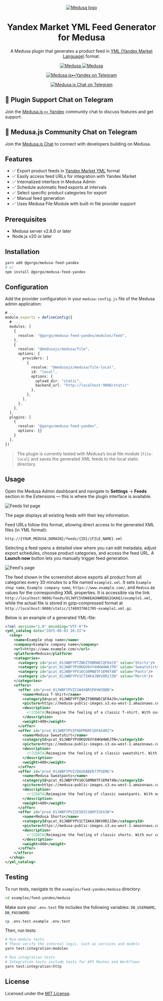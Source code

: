 <p align="center">
  <a href="https://www.medusajs.com">
    <picture>
    <source media="(prefers-color-scheme: dark)" srcset="https://user-images.githubusercontent.com/59018053/229103275-b5e482bb-4601-46e6-8142-244f531cebdb.svg"/>
    <source media="(prefers-color-scheme: light)" srcset="https://user-images.githubusercontent.com/59018053/229103726-e5b529a3-9b3f-4970-8a1f-c6af37f087bf.svg"/>
    <img alt="Medusa logo" src="https://user-images.githubusercontent.com/59018053/229103726-e5b529a3-9b3f-4970-8a1f-c6af37f087bf.svg"/>
    </picture>
  </a>

</p>

<h1 align="center">
Yandex Market YML Feed Generator for Medusa
</h1>

<p align="center">
A Medusa plugin that generates a product feed in <a href="https://yandex.com/support/direct/feeds/requirements-yml.html">YML (Yandex Market Language)</a> format.
</p>

<p align="center">
  <a href="https://medusajs.com">
    <img src="https://img.shields.io/badge/Medusa-^2.8.0-blue?logo=medusa" alt="Medusa" />
  </a>
  <a href="https://medusajs.com">
    <img src="https://img.shields.io/badge/Tested_with_Medusa-v2.10.3-green?logo=checkmarx" alt="Medusa" />
  </a>
</p>

<p align="center">
  <a href="https://t.me/medusajs_yandex">
    <img src="https://img.shields.io/badge/Telegram-Medusa.js⊷Yandex_Support_Chat-0088cc?logo=telegram&style=social" alt="Medusa.js⊷Yandex on Telegram" />
  </a>
</p>

<p align="center">
  <a href="https://t.me/medusajs_chat">
    <img src="https://img.shields.io/badge/Telegram-Medusa.js_Dev_Community_Chat-0088cc?logo=telegram&style=social" alt="Medusa.js Chat on Telegram" />
  </a>
</p>


## 💬 Plugin Support Chat on Telegram

Join the [Medusa.js ⊷ Yandex](https://t.me/medusajs_yandex) community chat to discuss features and get support.

## 👥 Medusa.js Community Chat on Telegram

Join the [Medusa.js Chat](https://t.me/medusajs_chat) to connect with developers building on Medusa.

## Features

- ✅ Export product feeds in [Yandex Market YML](https://yandex.com/support/direct/en/feeds/requirements-yml.html) format
- ✅ Easily access feed URLs for integration with Yandex Market
- ✅ Internalized interface in Medusa Admin
- ✅ Schedule automatic feed exports at intervals
- ✅ Select specific product categories for export
- ✅ Manual feed generation
- ✅ Uses Medusa File Module with built-in file provider support

## Prerequisites

- Medusa server v2.8.0 or later
- Node.js v20 or later

## Installation

```bash
yarn add @gorgo/medusa-feed-yandex
# or
npm install @gorgo/medusa-feed-yandex
```

## Configuration

Add the provider configuration in your `medusa-config.js` file of the Medusa admin application:

```ts
# ...
module.exports = defineConfig({
  # ...
  modules: [
    {
      resolve: "@gorgo/medusa-feed-yandex/modules/feed",
    },
    {
      resolve: "@medusajs/medusa/file",
      options: {
        providers: [
          {
            resolve: "@medusajs/medusa/file-local",
            id: "local",
            options: {
              upload_dir: "static",
              backend_url: "http://localhost:9000/static"
            },
          },
        ],
      },
    },
  ],
  plugins: [
    {
      resolve: "@gorgo/medusa-feed-yandex",
      options: {}
    }
  ],
})
```

> The plugin is currently tested with Medusa’s local file module (`file-local`) and saves the generated XML feeds to the local static directory.

## Usage

Open the Medusa Admin dashboard and navigate to **Settings** -> **Feeds** section in the Extensions — this is where the plugin interface is available.

![Feeds list page](https://github.com/user-attachments/assets/7998358a-a0ed-4f46-8927-0db3189aea31)

The page displays all existing feeds with their key information.

Feed URLs follow this format, allowing direct access to the generated XML files (in YML format):

```
http://{YOUR_MEDUSA_DOMAIN}/feeds/{ID}/{FILE_NAME}.xml
```

Selecting a feed opens a detailed view where you can edit metadata, adjust export schedules, choose product categories, and access the feed URL. A **Launch now** button lets you manually trigger feed generation.

![Feed's page](https://github.com/user-attachments/assets/551f896a-8e42-44a7-9a37-0de2f436c994)

The feed shown in the screenshot above exports all product from all categories every 30 minutes to a file named `example1.xml`. It sets `Example shop name`, `Example company name`, `https://www.example.com/`, and `Medusa` as values for the corresponding XML properties. It is accessible via the link `http://localhost:9000/feeds/01JWTC5VDW8EAGHWRDQG2GKAQJ/example1.xml`, while the actual file is stored in gzip-compressed format at `http://localhost:9000/static/1748937061705-example1.xml.gz`.

Below is an example of a generated YML-file:

```xml
<?xml version="1.0" encoding="UTF-8"?>
<yml_catalog date="2025-06-03 16:31">
  <shop>
    <name>Example shop name</name>
    <company>Example company name</company>
    <url>https://www.example.com/</url>
    <platform>Medusa</platform>
    <categories>
      <category id="pcat_01JWBFYPTZNKZT0BRWECQF84J9" value="Shirts"/>
      <category id="pcat_01JWBFYPV0KQV6VY4HKW4W6JTN" value="Sweatshirts"/>
      <category id="pcat_01JWBFYPV16CG0MN8TF1EM4T4N" value="Pants"/>
      <category id="pcat_01JWBFYPV1CTZAK4JBKV0R2JZW" value="Merch"/>
    </categories>
    <offers>
      <offer id="prod_01JWBFYPVZ21W4XQRSPAVW3QBN">
        <name>Medusa T-Shirt</name>
        <categoryId>pcat_01JWBFYPTZNKZT0BRWECQF84J9</categoryId>
        <picture>https://medusa-public-images.s3.eu-west-1.amazonaws.com/tee-black-front.png</picture>
        <description>
          <![CDATA[Reimagine the feeling of a classic T-shirt. With our cotton T-shirts, everyday essentials no longer have to be ordinary.]]>
        </description>
        <weight>400</weight>
      </offer>
      <offer id="prod_01JWBFYPVZFHDPM6RF1DFAX4RZ">
        <name>Medusa Sweatshirt</name>
        <categoryId>pcat_01JWBFYPV0KQV6VY4HKW4W6JTN</categoryId>
        <picture>https://medusa-public-images.s3.eu-west-1.amazonaws.com/sweatshirt-vintage-front.png</picture>
        <description>
          <![CDATA[Reimagine the feeling of a classic sweatshirt. With our cotton sweatshirt, everyday essentials no longer have to be ordinary.]]>
        </description>
        <weight>400</weight>
      </offer>
      <offer id="prod_01JWBFYPVZJQH2KABER77PSEMG">
        <name>Medusa Sweatpants</name>
        <categoryId>pcat_01JWBFYPV16CG0MN8TF1EM4T4N</categoryId>
        <picture>https://medusa-public-images.s3.eu-west-1.amazonaws.com/sweatpants-gray-front.png</picture>
        <description>
          <![CDATA[Reimagine the feeling of classic sweatpants. With our cotton sweatpants, everyday essentials no longer have to be ordinary.]]>
        </description>
        <weight>400</weight>
      </offer>
      <offer id="prod_01JWBFYPVZ2E5D5CSB0F53XX3W">
        <name>Medusa Shorts</name>
        <categoryId>pcat_01JWBFYPV1CTZAK4JBKV0R2JZW</categoryId>
        <picture>https://medusa-public-images.s3.eu-west-1.amazonaws.com/shorts-vintage-front.png</picture>
        <description>
          <![CDATA[Reimagine the feeling of classic shorts. With our cotton shorts, everyday essentials no longer have to be ordinary.]]>
        </description>
        <weight>400</weight>
      </offer>
    </offers>
  </shop>
</yml_catalog>
```

## Testing

To run tests, navigate to the `examples/feed-yandex/medusa` directory:

```bash
cd examples/feed-yandex/medusa
```

Make sure your `.env.test` file includes the following variables: `DB_USERNAME`, `DB_PASSWORD`:

```bash
cp .env.test.example .env.test
```

Then, run tests:

```bash
# Run module tests
# These verify the internal logic, such as services and models
yarn test:integration:modules

# Run integration tests
# Integration tests include tests for API Routes and Workflows
yarn test:integration:http
```

## License

Licensed under the [MIT License](LICENSE).
